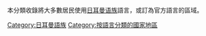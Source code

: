 本分類收錄將大多數居民使用[[日耳曼语族|日耳曼语族]]語言，或訂為官方語言的區域。

{{commonscat|Germanic nations}}


[[Category:日耳曼語族|Category:日耳曼語族]]
[[Category:按語言分類的國家地區|Category:按語言分類的國家地區]]